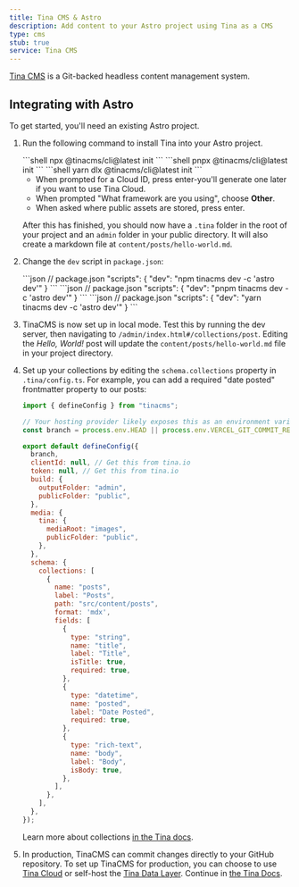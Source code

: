 ```yaml
---
title: Tina CMS & Astro
description: Add content to your Astro project using Tina as a CMS
type: cms
stub: true
service: Tina CMS
---
```


[Tina CMS](https://www.tina.io/) is a Git-backed headless content management system.

## Integrating with Astro

To get started, you'll need an existing Astro project. 

1. Run the following command to install Tina into your Astro project.

    <PackageManagerTabs>
      <Fragment slot="npm">
      ```shell
      npx @tinacms/cli@latest init
      ```
      </Fragment>
      <Fragment slot="pnpm">
      ```shell
      pnpx @tinacms/cli@latest init
      ```
      </Fragment>
      <Fragment slot="yarn">
      ```shell
      yarn dlx @tinacms/cli@latest init
      ```
      </Fragment>
    </PackageManagerTabs>

    - When prompted for a Cloud ID, press enter-you'll generate one later if you want to use Tina Cloud.
    - When prompted "What framework are you using", choose **Other**.
    - When asked where public assets are stored, press enter.

    After this has finished, you should now have a `.tina` folder in the root of your project and an `admin` folder in your public directory. It will also create a markdown file at `content/posts/hello-world.md`.
 
2. Change  the `dev` script in `package.json`:

    <PackageManagerTabs>
      <Fragment slot="npm">
      ```json
      // package.json
      "scripts": {
          "dev": "npm tinacms dev -c 'astro dev'"
      }
      ```
      </Fragment>
      <Fragment slot="pnpm">
      ```json
      // package.json
      "scripts": {
          "dev": "pnpm tinacms dev -c 'astro dev'"
      }
      ```
      </Fragment>
      <Fragment slot="yarn">
      ```json
      // package.json
      "scripts": {
          "dev": "yarn tinacms dev -c 'astro dev'"
      }
      ```
      </Fragment>
    </PackageManagerTabs>

3. TinaCMS is now set up in local mode. Test this by running the dev server, then navigating to `/admin/index.html#/collections/post`.
Editing the _Hello, World!_ post will update the `content/posts/hello-world.md` file in your project directory.

4. Set up your collections by editing the `schema.collections` property in `.tina/config.ts`. For example, you can add a required "date posted" frontmatter property to our posts:

    ```js title=".tina/config.ts" ins={35-40}
    import { defineConfig } from "tinacms";

    // Your hosting provider likely exposes this as an environment variable
    const branch = process.env.HEAD || process.env.VERCEL_GIT_COMMIT_REF || "main";

    export default defineConfig({
      branch,
      clientId: null, // Get this from tina.io
      token: null, // Get this from tina.io
      build: {
        outputFolder: "admin",
        publicFolder: "public",
      },
      media: {
        tina: {
          mediaRoot: "images",
          publicFolder: "public",
        },
      },
      schema: {
        collections: [
          {
            name: "posts",
            label: "Posts",
            path: "src/content/posts",
            format: 'mdx',
            fields: [
              {
                type: "string",
                name: "title",
                label: "Title",
                isTitle: true,
                required: true,
              },
              {
                type: "datetime",
                name: "posted",
                label: "Date Posted",
                required: true,
              },
              {
                type: "rich-text",
                name: "body",
                label: "Body",
                isBody: true,
              },  
            ],
          },
        ],
      },
    });
    ```

    Learn more about collections [in the Tina docs](https://tina.io/docs/reference/collections/).

5. In production, TinaCMS can commit changes directly to your GitHub repository. To set up TinaCMS for production, you can choose to use [Tina Cloud](https://app.tina.io/register) or self-host the [Tina Data Layer](https://tina.io/docs/self-hosted/overview/). Continue in [the Tina Docs](https://tina.io/docs/tina-cloud/).

